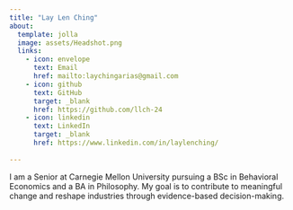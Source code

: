 ```yaml
---
title: "Lay Len Ching"
about: 
  template: jolla
  image: assets/Headshot.png
  links:
    - icon: envelope
      text: Email
      href: mailto:laychingarias@gmail.com
    - icon: github
      text: GitHub
      target: _blank
      href: https://github.com/llch-24
    - icon: linkedin
      text: LinkedIn
      target: _blank
      href: https://www.linkedin.com/in/laylenching/
      
---
```


I am a Senior at Carnegie Mellon University pursuing a BSc in Behavioral Economics and a BA in Philosophy. My goal is to contribute to meaningful change and reshape industries through evidence-based decision-making.